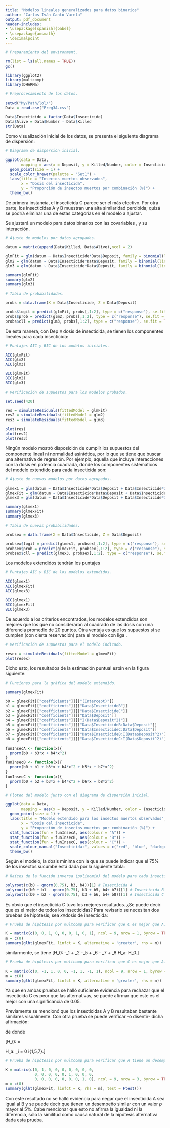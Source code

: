 ---
title: "Modelos lineales generalizados para datos binarios"
author: "Carlos Iván Canto Varela"
output: pdf_document
header-includes:
- \usepackage[spanish]{babel}
- \usepackage{amsmath}
- \decimalpoint
---

```{r include = FALSE}

# Preparamiento del environment.

rm(list = ls(all.names = TRUE))
gc()

library(ggplot2)
library(multcomp)
library(DHARMa)

# Preprocesamiento de los datos.

setwd("My/Path/lol/")
Data = read.csv("Preg3A.csv")

Data$Insecticide = factor(Data$Insecticide)
Data$Alive = Data$Number - Data$Killed
str(Data)

```

Como visualización inicial de los datos, se presenta el siguiente diagrama de dispersión:

```{r echo = FALSE, fig.cap = "Diagrama de dispersión para los datos", out.width = "50%", fig.align = 'center'}

# Diagrama de dispersión inicial.

ggplot(data = Data,
       mapping = aes(x = Deposit, y = Killed/Number, color = Insecticide)) + 
  geom_point(size = 1) +
  scale_color_brewer(palette = "Set1") +
  labs(title = "Insectos muertos observados",
       x = "Dosis del insecticida",
       y = "Proporción de insectos muertos por combinación (%)") +
  theme_bw()

```

De primera instancia, el insecticida C parece ser el más efectivo. Por otra parte, los insecticidas A y B muestran una alta similaridad percibida; quizá se podría eliminar una de estas categorías en el modelo a ajustar.

Se ajustará un modelo para datos binarios con las covariables \textit{Insecticide}, \textit{Deposit} y su interacción.

```{r include = FALSE}

# Ajuste de modelos por datos agrupados.

datum = matrix(append(Data$Killed, Data$Alive),ncol = 2)

glmFit = glm(datum ~ Data$Insecticide*Data$Deposit, family = binomial(link = "logit"))
glm2 = glm(datum ~ Data$Insecticide*Data$Deposit, family = binomial(link = "probit"))
glm3 = glm(datum ~ Data$Insecticide*Data$Deposit, family = binomial(link = "cloglog"))

summary(glmFit)
summary(glm2)
summary(glm3)

# Tabla de probabilidades.

probs = data.frame(X = Data$Insecticide, Z = Data$Deposit)

probs$logit = predict(glmFit, probs[,1:2], type = c("response"), se.fit = TRUE)$fit
probs$prob = predict(glm2, probs[,1:2], type = c("response"), se.fit = TRUE)$fit
probs$cll = predict(glm3, probs[,1:2], type = c("response"), se.fit = TRUE)$fit

```

De esta manera, con Dep $\equiv$ dosis de insecticida, se tienen los componentes lineales para cada insecticida:

\begin{align*}
&A: & &\beta_0 + \beta_3\text{Dep},\\
&B: & &\beta_0 + \beta_1 + \beta_3\text{Dep} + \beta_4\text{Dep},\\
&C: & &\beta_0 + \beta_2 + \beta_3\text{Dep} + \beta_5\text{Dep}.
\end{align*}

```{r include = FALSE}

# Puntajes AIC y BIC de los modelos iniciales.

AIC(glmFit)
AIC(glm2)
AIC(glm3)

BIC(glmFit)
BIC(glm2)
BIC(glm3)

```

```{r include = FALSE}

# Verificación de supuestos para los modelos probados. 

set.seed(420)

res = simulateResiduals(fittedModel = glmFit)
res2 = simulateResiduals(fittedModel = glm2)
res3 = simulateResiduals(fittedModel = glm3)

plot(res)
plot(res2)
plot(res3)

```

Ningún modelo mostró disposición de cumplir los supuestos del componente lineal ni normalidad asintótica, por lo que se tiene que buscar una alternativa de regresión. Por ejemplo, aquella que incluye interacciones con la dosis en potencia cuadrada, donde los componentes sistemáticos del modelo extendido para cada insecticida son:

```{r include = FALSE}

# Ajuste de nuevos modelos por datos agrupados.

glmex1 = glm(datum ~ Data$Insecticide*Data$Deposit + Data$Insecticide*I(Data$Deposit^2), family = binomial(link = "logit"))
glmexFit = glm(datum ~ Data$Insecticide*Data$Deposit + Data$Insecticide*I(Data$Deposit^2), family = binomial(link = "probit"))
glmex3 = glm(datum ~ Data$Insecticide*Data$Deposit + Data$Insecticide*I(Data$Deposit^2), family = binomial(link = "cloglog"))

summary(glmex1)
summary(glmexFit)
summary(glmex3)

# Tabla de nuevas probabilidades.

probsex = data.frame(X = Data$Insecticide, Z = Data$Deposit)

probsex$logit = predict(glmex1, probsex[,1:2], type = c("response"), se.fit = TRUE)$fit
probsex$prob = predict(glmexFit, probsex[,1:2], type = c("response"), se.fit = TRUE)$fit
probsex$cll = predict(glmex3, probsex[,1:2], type = c("response"), se.fit = TRUE)$fit

```

\begin{align*}
&A: & &\beta_0 + \beta_3\text{Dep} + \beta_4\text{Dep}^2,\\
&B: & &\beta_0 + \beta_1 + \beta_3\text{Dep} + \beta_4\text{Dep}^2 + \beta_5\text{Dep} + \beta_7\text{Dep}^2,\\
&C: & &\beta_0 + \beta_2 + \beta_3\text{Dep} + \beta_4\text{Dep}^2 + \beta_6\text{Dep} + \beta_8\text{Dep}^2.
\end{align*}

Los modelos extendidos tendrán los puntajes

```{r include = FALSE}

# Puntajes AIC y BIC de los modelos extendidos.

AIC(glmex1)
AIC(glmexFit)
AIC(glmex3)

BIC(glmex1)
BIC(glmexFit)
BIC(glmex3)

```

\begin{center}
\begin{tabular}{|c||c|c|}
\hline
\multicolumn{3}{|c|}{Puntajes por liga (modelo extendido)} \\
\hline \hline
\textbf{Liga} & \textbf{Puntaje AIC} & \textbf{Puntaje BIC}\\
\hline
Logit & 93.34989 & 101.3632\\
\hline
Probit & \textbf{93.30878} & \textbf{101.3221}\\
\hline
Cloglog & 95.243 & 103.2563\\
\hline
\end{tabular}
\end{center}

De acuerdo a los criterios encontrados, los modelos extendidos son mejores que los que no consideraron al cuadrado de las dosis con una diferencia promedio de 20 puntos. Otra ventaja es que los supuestos sí se cumplen (con cierta reservación) para el modelo con liga \textit{probit}.

```{r echo = FALSE, fig.cap = "Gráficas de residuales simulados para los supuestos del nuevo modelo con liga probit", out.width = "50%", fig.align = 'center'}

# Verificación de supuestos para el modelo indicado.

resex = simulateResiduals(fittedModel = glmexFit)
plot(resex)

```

Dicho esto, los resultados de la estimación puntual están en la figura siguiente:

```{r include = FALSE}

# Funciones para la gráfica del modelo extendido.

summary(glmexFit)

b0 = glmexFit[["coefficients"]][["(Intercept)"]]
b1 = glmexFit[["coefficients"]][["Data$InsecticideB"]]
b2 = glmexFit[["coefficients"]][["Data$InsecticideC"]]
b3 = glmexFit[["coefficients"]][["Data$Deposit"]]
b4 = glmexFit[["coefficients"]][["I(Data$Deposit^2)"]]
b5 = glmexFit[["coefficients"]][["Data$InsecticideB:Data$Deposit"]]
b6 = glmexFit[["coefficients"]][["Data$InsecticideC:Data$Deposit"]]
b7 = glmexFit[["coefficients"]][["Data$InsecticideB:I(Data$Deposit^2)"]]
b8 = glmexFit[["coefficients"]][["Data$InsecticideC:I(Data$Deposit^2)"]]

funInsecA <- function(x){
  pnorm(b0 + b3*x + b4*x^2)
}
funInsecB <- function(x){
  pnorm(b0 + b1 + b3*x + b4*x^2 + b5*x + b7*x^2)
}
funInsecC <- function(x){
  pnorm(b0 + b2 + b3*x + b4*x^2 + b6*x + b8*x^2)
}

```

```{r echo = FALSE, fig.cap = "Curvas del modelo en el diagrama de dispersión de los datos", out.width = "50%", fig.align = 'center'}

# Ploteo del modelo junto con el diagrama de dispersión inicial.

ggplot(data = Data,
       mapping = aes(x = Deposit, y = Killed/Number, color = Insecticide)) + 
  geom_point(size = 1) +
  labs(title = "Modelo extendido para los insectos muertos observados",
       x = "Dosis del insecticida",
       y = "Proporción de insectos muertos por combinación (%)") +
  stat_function(fun = funInsecA, aes(colour = "A")) +
  stat_function(fun = funInsecB, aes(colour = "B")) +
  stat_function(fun = funInsecC, aes(colour = "C")) +
  scale_colour_manual("Insecticida:", values = c("red", "blue", "darkgreen")) +
  theme_bw()


```

Según el modelo, la dosis mínima con la que se puede indicar que el 75\% de los insectos sucumbe está dada por la siguiente tabla:

```{r include = FALSE}

# Raíces de la función inversa (polinomio) del modelo para cada insecticida.

polyroot(c(b0 - qnorm(0.75), b3, b4))[1] # Insecticida A
polyroot(c(b0 + b1 - qnorm(0.75), b3 + b5, b4+ b7))[1] # Insecticida B
polyroot(c(b0 + b2 - qnorm(0.75), b3 + b6, b4+ b8))[1] # Insecticida C

```

\begin{center}
\begin{tabular}{|c||c|}
\hline
\multicolumn{2}{|c|}{Dosis necesaria para matar tres cuartos de los bichos} \\
\hline \hline
\textbf{Insecticida} & \textbf{Dosis mínima}\\
\hline
A & 6.03\\
\hline
B & 5.63\\
\hline
C & \textbf{2.66}\\
\hline
\end{tabular}
\end{center}

Es obvio que el insecticida C tuvo los mejores resultados. ¿Se puede decir que es el mejor de todos los insecticidas?
Para revisarlo se necesitan dos pruebas de hipótesis; sea $x\equiv$dosis de insecticida:

\begin{itemize}
\item C es mejor que A\par
sólo sucede si
\begin{gather*}
\eta_C > \eta_A\\
\iff \beta_0 + \beta_2 + \beta_3x + \beta_4x^2 + \beta_6 x + \beta_8x^2 > \beta_0 + \beta_3x + \beta_4 x^2\\
\iff \beta_2 + \beta_6 + \beta_8 > 0\tag*{pues $x\geq0$.}
\end{gather*}
Al tomar esta alternativa, la prueba a realizar es
\[H_0: \quad \beta_2 + \beta_6 + \beta_8 \leq 0 \quad \text{vs.} \quad H_a: \quad \lnot H_0.\]
\end{itemize}

```{r echo = FALSE}

# Prueba de hipótesis por multcomp para verificar que C es mejor que A.

K = matrix(c(0, 0, 1, 0, 0, 0, 1, 0, 1), ncol = 9, nrow = 1, byrow = TRUE)
m = c(0)
summary(glht(glmexFit, linfct = K, alternative = 'greater', rhs = m))

```

\begin{itemize}
\item C es mejor que B:\par
\begin{gather*}
\eta_C > \eta_B\\
\iff \beta_0 + \beta_2 + \beta_3x + \beta_4x^2 + \beta_6 x + \beta_8x^2\\
>\\
\beta_0 + \beta_1 + \beta_3x + \beta_4 x^2 + \beta_5x + \beta_7x^2\\
\iff -\beta_1 + \beta_2 -\beta_5 + \beta_6 - \beta_7 + \beta_8 > 0\tag*{pues $x\geq0$;}
\end{gather*}
\end{itemize}
similarmente, se tiene
\[H_0: \quad -\beta_1 + \beta_2 -\beta_5 + \beta_6 - \beta_7 + \beta_8 \leq 0 \quad \text{vs.} \quad H_a: \quad \lnot H_0.\]

```{r echo = FALSE}

# Prueba de hipótesis por multcomp para verificar que C es mejor que A.

K = matrix(c(0, -1, 1, 0, 0, -1, 1, -1, 1), ncol = 9, nrow = 1, byrow = TRUE)
m = c(0)
summary(glht(glmexFit, linfct = K, alternative = 'greater', rhs = m))

```

Ya que en ambas pruebas se halló suficiente evidencia para rechazar que el insecticida C es peor que las alternativas, se puede afirmar que este es el mejor con una significancia de 0.05.

Previamente se mencionó que los insecticidas A y B resultaban bastante similares visualmente. Con otra prueba se puede verificar -o disentir- dicha afirmación:

\begin{gather*}
\eta_A = \eta_B\\
\iff \beta_0 + \beta_3x + \beta_4x^2 = \beta_0 + \beta_1 + \beta_3x + \beta_4 x^2 + \beta_5x + \beta_7x^2\\
\iff \beta_1 + \beta_5x + \beta_7x^2 = 0\\
\iff \beta_1 = \beta_5 = \beta_7 = 0;\tag*{pues $x\geq0$;}
\end{gather*}

de donde

\[H_0: \quad \begin{bmatrix}
\beta_1\\
\beta_5\\
\beta_7
\end{bmatrix} = \begin{bmatrix}
0\\
0\\
0
\end{bmatrix} \quad \text{vs.} \quad H_a: \quad \beta_i \not = 0 \text{ para } i\in\{1,5,7\}.\]

```{r echo = FALSE}

# Prueba de hipótesis por multcomp para verificar que A tiene un desempeño igual a B.

K = matrix(c(0, 1, 0, 0, 0, 0, 0, 0, 0,
             0, 0, 0, 0, 0, 1, 0, 0, 0,
             0, 0, 0, 0, 0, 0, 0, 1, 0), ncol = 9, nrow = 3, byrow = TRUE)
m = c(0)
summary(glht(glmexFit, linfct = K, rhs = m), test = Ftest())

```

Con este resultado no se halló evidencia para negar que el insecticida A sea igual al B y se puede decir que tienen un desempeño similar con un valor $p$ mayor al 5\%. Cabe mencionar que esto no afirma la igualdad ni la diferencia, sólo la similitud como causa natural de la hipótesis alternativa dada esta prueba.
